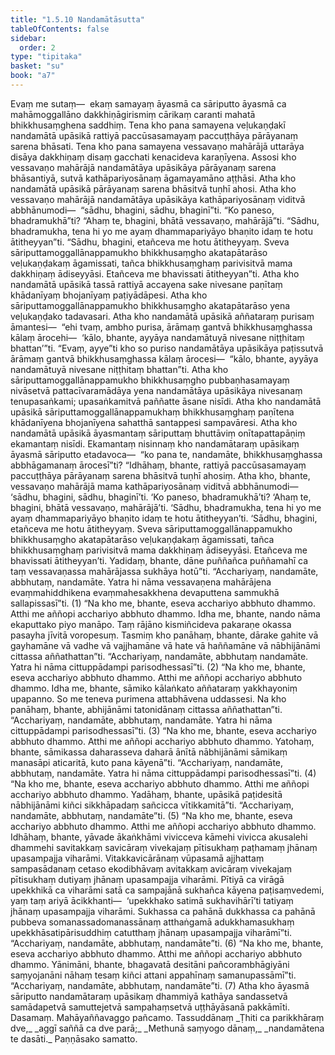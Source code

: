 ```yaml
---
title: "1.5.10 Nandamātāsutta"
tableOfContents: false
sidebar:
  order: 2
type: "tipitaka"
basket: "su"
book: "a7"
---
```



<DynamicBreadcrumb />

<Division number="53" book="a7">

<Paragraph number="310" book="a7">
Evaṃ me sutaṃ—  ekaṃ samayaṃ āyasmā ca sāriputto āyasmā ca mahāmoggallāno dakkhiṇāgirismiṃ cārikaṃ caranti mahatā bhikkhusaṃghena saddhiṃ. Tena kho pana samayena veḷukaṇḍakī nandamātā upāsikā rattiyā paccūsasamayaṃ paccuṭṭhāya pārāyanaṃ sarena bhāsati.
</Paragraph>

<Paragraph number="311" book="a7">
Tena kho pana samayena vessavaṇo mahārājā uttarāya disāya dakkhiṇaṃ disaṃ gacchati kenacideva karaṇīyena. Assosi kho vessavaṇo mahārājā nandamātāya upāsikāya pārāyanaṃ sarena bhāsantiyā, sutvā kathāpariyosānaṃ āgamayamāno aṭṭhāsi.
</Paragraph>

<Paragraph number="312" book="a7">
Atha kho nandamātā upāsikā pārāyanaṃ sarena bhāsitvā tuṇhī ahosi. Atha kho vessavaṇo mahārājā nandamātāya upāsikāya kathāpariyosānaṃ viditvā abbhānumodi—  “sādhu, bhagini, sādhu, bhaginī”ti. “Ko paneso, bhadramukhā”ti? “Ahaṃ te, bhagini, bhātā vessavaṇo, mahārājā”ti. “Sādhu, bhadramukha, tena hi yo me ayaṃ dhammapariyāyo bhaṇito idaṃ te hotu ātitheyyan”ti. “Sādhu, bhagini, etañceva me hotu ātitheyyaṃ. Sveva sāriputtamoggallānappamukho bhikkhusaṃgho akatapātarāso veḷukaṇḍakaṃ āgamissati, tañca bhikkhusaṃghaṃ parivisitvā mama dakkhiṇaṃ ādiseyyāsi. Etañceva me bhavissati ātitheyyan”ti.
</Paragraph>

<Paragraph number="313" book="a7">
Atha kho nandamātā upāsikā tassā rattiyā accayena sake nivesane paṇītaṃ khādanīyaṃ bhojanīyaṃ paṭiyādāpesi. Atha kho sāriputtamoggallānappamukho bhikkhusaṃgho akatapātarāso yena veḷukaṇḍako tadavasari. Atha kho nandamātā upāsikā aññataraṃ purisaṃ āmantesi—  “ehi tvaṃ, ambho purisa, ārāmaṃ gantvā bhikkhusaṃghassa kālaṃ ārocehi—  ‘kālo, bhante, ayyāya nandamātuyā nivesane niṭṭhitaṃ bhattan’”ti. “Evaṃ, ayye”ti kho so puriso nandamātāya upāsikāya paṭissutvā ārāmaṃ gantvā bhikkhusaṃghassa kālaṃ ārocesi—  “kālo, bhante, ayyāya nandamātuyā nivesane niṭṭhitaṃ bhattan”ti. Atha kho sāriputtamoggallānappamukho bhikkhusaṃgho pubbaṇhasamayaṃ nivāsetvā pattacīvaramādāya yena nandamātāya upāsikāya nivesanaṃ tenupasaṅkami; upasaṅkamitvā paññatte āsane nisīdi. Atha kho nandamātā upāsikā sāriputtamoggallānappamukhaṃ bhikkhusaṃghaṃ paṇītena khādanīyena bhojanīyena sahatthā santappesi sampavāresi.
</Paragraph>

<Paragraph number="314" book="a7">
Atha kho nandamātā upāsikā āyasmantaṃ sāriputtaṃ bhuttāviṃ onītapattapāṇiṃ ekamantaṃ nisīdi. Ekamantaṃ nisinnaṃ kho nandamātaraṃ upāsikaṃ āyasmā sāriputto etadavoca—  “ko pana te, nandamāte, bhikkhusaṃghassa abbhāgamanaṃ ārocesī”ti?
</Paragraph>

<Paragraph number="315" book="a7">
“Idhāhaṃ, bhante, rattiyā paccūsasamayaṃ paccuṭṭhāya pārāyanaṃ sarena bhāsitvā tuṇhī ahosiṃ. Atha kho, bhante, vessavaṇo mahārājā mama kathāpariyosānaṃ viditvā abbhānumodi—  ‘sādhu, bhagini, sādhu, bhaginī’ti. ‘Ko paneso, bhadramukhā’ti? ‘Ahaṃ te, bhagini, bhātā vessavaṇo, mahārājā’ti. ‘Sādhu, bhadramukha, tena hi yo me ayaṃ dhammapariyāyo bhaṇito idaṃ te hotu ātitheyyan’ti. ‘Sādhu, bhagini, etañceva me hotu ātitheyyaṃ. Sveva sāriputtamoggallānappamukho bhikkhusaṃgho akatapātarāso veḷukaṇḍakaṃ āgamissati, tañca bhikkhusaṃghaṃ parivisitvā mama dakkhiṇaṃ ādiseyyāsi. Etañceva me bhavissati ātitheyyan’ti. Yadidaṃ, bhante, dāne puññañca puññamahī ca taṃ vessavaṇassa mahārājassa sukhāya hotū”ti.
</Paragraph>

<Paragraph number="316" book="a7">
“Acchariyaṃ, nandamāte, abbhutaṃ, nandamāte. Yatra hi nāma vessavaṇena mahārājena evaṃmahiddhikena evaṃmahesakkhena devaputtena sammukhā sallapissasī”ti. (1)
</Paragraph>

<Paragraph number="317" book="a7">
“Na kho me, bhante, eseva acchariyo abbhuto dhammo. Atthi me aññopi acchariyo abbhuto dhammo. Idha me, bhante, nando nāma ekaputtako piyo manāpo. Taṃ rājāno kismiñcideva pakaraṇe okassa pasayha jīvitā voropesuṃ. Tasmiṃ kho panāhaṃ, bhante, dārake gahite vā gayhamāne vā vadhe vā vajjhamāne vā hate vā haññamāne vā nābhijānāmi cittassa aññathattan”ti. “Acchariyaṃ, nandamāte, abbhutaṃ nandamāte. Yatra hi nāma cittuppādampi parisodhessasī”ti. (2)
</Paragraph>

<Paragraph number="318" book="a7">
“Na kho me, bhante, eseva acchariyo abbhuto dhammo. Atthi me aññopi acchariyo abbhuto dhammo. Idha me, bhante, sāmiko kālaṅkato aññataraṃ yakkhayoniṃ upapanno. So me teneva purimena attabhāvena uddassesi. Na kho panāhaṃ, bhante, abhijānāmi tatonidānaṃ cittassa aññathattan”ti. “Acchariyaṃ, nandamāte, abbhutaṃ, nandamāte. Yatra hi nāma cittuppādampi parisodhessasī”ti. (3)
</Paragraph>

<Paragraph number="319" book="a7">
“Na kho me, bhante, eseva acchariyo abbhuto dhammo. Atthi me aññopi acchariyo abbhuto dhammo. Yatohaṃ, bhante, sāmikassa daharasseva daharā ānītā nābhijānāmi sāmikaṃ manasāpi aticaritā, kuto pana kāyenā”ti. “Acchariyaṃ, nandamāte, abbhutaṃ, nandamāte. Yatra hi nāma cittuppādampi parisodhessasī”ti. (4)
</Paragraph>

<Paragraph number="320" book="a7">
“Na kho me, bhante, eseva acchariyo abbhuto dhammo. Atthi me aññopi acchariyo abbhuto dhammo. Yadāhaṃ, bhante, upāsikā paṭidesitā nābhijānāmi kiñci sikkhāpadaṃ sañcicca vītikkamitā”ti. “Acchariyaṃ, nandamāte, abbhutaṃ, nandamāte”ti. (5)
</Paragraph>

<Paragraph number="321" book="a7">
“Na kho me, bhante, eseva acchariyo abbhuto dhammo. Atthi me aññopi acchariyo abbhuto dhammo. Idhāhaṃ, bhante, yāvade ākaṅkhāmi vivicceva kāmehi vivicca akusalehi dhammehi savitakkaṃ savicāraṃ vivekajaṃ pītisukhaṃ paṭhamaṃ jhānaṃ upasampajja viharāmi. Vitakkavicārānaṃ vūpasamā ajjhattaṃ sampasādanaṃ cetaso ekodibhāvaṃ avitakkaṃ avicāraṃ vivekajaṃ pītisukhaṃ dutiyaṃ jhānaṃ upasampajja viharāmi. Pītiyā ca virāgā upekkhikā ca viharāmi satā ca sampajānā sukhañca kāyena paṭisaṃvedemi, yaṃ taṃ ariyā ācikkhanti—  ‘upekkhako satimā sukhavihārī’ti tatiyaṃ jhānaṃ upasampajja viharāmi. Sukhassa ca pahānā dukkhassa ca pahānā pubbeva somanassadomanassānaṃ atthaṅgamā adukkhamasukhaṃ upekkhāsatipārisuddhiṃ catutthaṃ jhānaṃ upasampajja viharāmī”ti. “Acchariyaṃ, nandamāte, abbhutaṃ, nandamāte”ti. (6)
</Paragraph>

<Paragraph number="322" book="a7">
“Na kho me, bhante, eseva acchariyo abbhuto dhammo. Atthi me aññopi acchariyo abbhuto dhammo. Yānimāni, bhante, bhagavatā desitāni pañcorambhāgiyāni saṃyojanāni nāhaṃ tesaṃ kiñci attani appahīnaṃ samanupassāmī”ti. “Acchariyaṃ, nandamāte, abbhutaṃ, nandamāte”ti. (7)
</Paragraph>

<Paragraph number="323" book="a7">
Atha kho āyasmā sāriputto nandamātaraṃ upāsikaṃ dhammiyā kathāya sandassetvā samādapetvā samuttejetvā sampahaṃsetvā uṭṭhāyāsanā pakkāmīti.

</Paragraph>
</Division>

<Paragraph number="324" type="center" book="a7">
Dasamaṃ.



</Paragraph>

<Paragraph number="325" type="center" book="a7">
Mahāyaññavaggo pañcamo.



</Paragraph>

<Paragraph number="326" type="center" book="a7">
Tassuddānaṃ


</Paragraph>

<Paragraph number="327" type="verses" book="a7">
_Ṭhiti ca parikkhāraṃ dve,_  
_aggī saññā ca dve parā;_  
_Methunā saṃyogo dānaṃ,_  
_nandamātena te dasāti._  


</Paragraph>

<Paragraph number="328" type="center" book="a7">
Paṇṇāsako samatto.
</Paragraph>